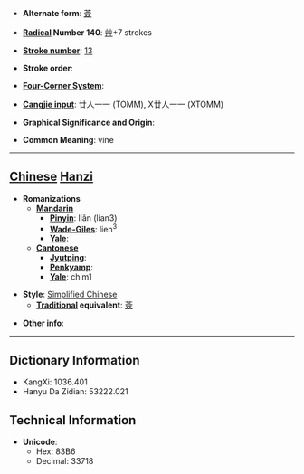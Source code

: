* '''Alternate form''': [[薟]]

* '''[[Wiktionary:Chinese radical index| Radical]] Number 140''': [[Wiktionary:Chinese radical index 艸|艸]]+7 strokes

* '''[[Wiktionary:Chinese total strokes index|Stroke number]]''': [[Wiktionary:Chinese total strokes index 13|13]]

* '''Stroke order''': 

* '''[[Wiktionary:Chinese four corner index|Four-Corner System]]''': 

* '''[[Wiktionary:Chinese Cangjie index|Cangjie input]]''': 廿人一一 (TOMM), X廿人一一 (XTOMM)

* '''Graphical Significance and Origin''': 

* '''Common Meaning''': vine

----

== [[Chinese]] [[Hanzi]] ==

* '''Romanizations'''
** '''[[Mandarin]]'''
*** '''[[Pinyin]]''': liǎn (lian3)
*** '''[[Wade-Giles]]''': lien<sup>3</sup>
*** '''[[Yale]]''': 
** '''[[Cantonese]]'''
*** '''[[Jyutping]]''':
*** '''[[Penkyamp]]''': 
*** '''[[Yale]]''': chim1

* '''Style''': [[Simplified Chinese]] 
** '''[[Traditional Chinese|Traditional]] equivalent''': [[薟]]

* '''Other info''': 

----

== Dictionary Information ==

* KangXi: 1036.401
* Hanyu Da Zidian: 53222.021

== Technical Information ==

* '''Unicode''':
** Hex: 83B6
** Decimal: 33718